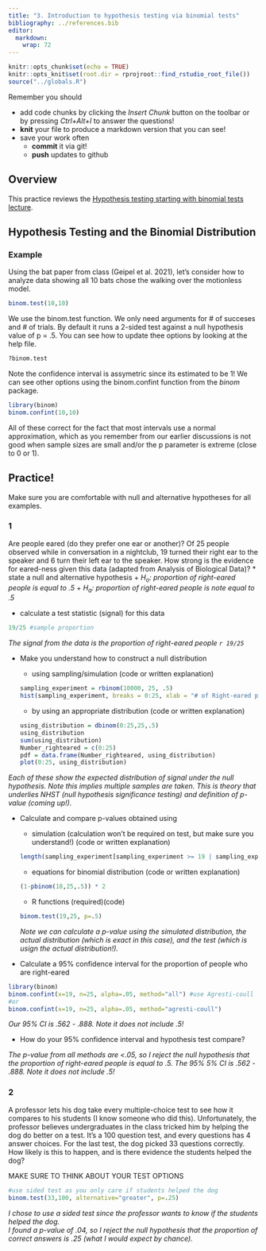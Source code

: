 ```yaml
---
title: "3. Introduction to hypothesis testing via binomial tests"
bibliography: ../references.bib
editor: 
  markdown: 
    wrap: 72
---
```


<!-- COMMENT NOT SHOW IN ANY OUTPUT: Code chunk below sets overall defaults for .qmd file; these inlcude showing output by default and looking for files relative to .Rpoj file, not .qmd file, which makes putting filesin different folders easier  -->

```r
knitr::opts_chunk$set(echo = TRUE)
knitr::opts_knit$set(root.dir = rprojroot::find_rstudio_root_file())
source("../globals.R")

```

Remember you should

-   add code chunks by clicking the *Insert Chunk* button on the toolbar
    or by pressing *Ctrl+Alt+I* to answer the questions!
-   **knit** your file to produce a markdown version that you can see!
-   save your work often
    -   **commit** it via git!
    -   **push** updates to github

## Overview

This practice reviews the [Hypothesis testing starting with binomial
tests lecture](../chapters/Binomial.qmd).

## Hypothesis Testing and the Binomial Distribution

### Example

Using the bat paper from class (Geipel et al. 2021), let's consider how
to analyze data showing all 10 bats chose the walking over the
motionless model.

```r
binom.test(10,10)
```

We use the binom.test function. We only need arguments for \# of
succeses and \# of trials. By default it runs a 2-sided test against a
null hypothesis value of p = .5. You can see how to update thee options
by looking at the help file.

```r
?binom.test
```

Note the confidence interval is assymetric since its estimated to be 1!
We can see other options using the binom.confint function from the
*binom* package.

```r
library(binom)
binom.confint(10,10)
```

All of these correct for the fact that most intervals use a normal
approximation, which as you remember from our earlier discussions is not
good when sample sizes are small and/or the p parameter is extreme
(close to 0 or 1).

## Practice!

Make sure you are comfortable with null and alternative hypotheses for
all examples.

### 1

Are people eared (do they prefer one ear or another)? Of 25 people
observed while in conversation in a nightclub, 19 turned their right ear
to the speaker and 6 turn their left ear to the speaker. How strong is
the evidence for eared-ness given this data (adapted from Analysis of
Biological Data)? \* state a null and alternative hypothesis + *H~o~:
proportion of right-eared people is equal to .5* + *H~a~: proportion of
right-eared people is note equal to .5*

-   calculate a test statistic (signal) for this data

```r
19/25 #sample proportion
```

*The signal from the data is the proportion of right-eared people
`r 19/25`*

-   Make you understand how to construct a null distribution

    -   using sampling/simulation (code or written explanation)

    ```r
    sampling_experiment = rbinom(10000, 25, .5)
    hist(sampling_experiment, breaks = 0:25, xlab = "# of Right-eared people out of 25", ylab = "Probability of being drawn \n from population of p = 0.5", cex.main = 2, cex.axis = 1.5, cex.lab = 2)

    ```

    -   by using an appropriate distribution (code or written
        explanation)

    ```r
    using_distribution = dbinom(0:25,25,.5)
    using_distribution
    sum(using_distribution)
    Number_righteared = c(0:25)
    pdf = data.frame(Number_righteared, using_distribution)
    plot(0:25, using_distribution)
    ```

*Each of these show the expected distribution of signal under the null
hypothesis. Note this implies multiple samples are taken. This is theory
that underlies NHST (null hypothesis significance testing) and
definition of p-value (coming up!).*

-   Calculate and compare p-values obtained using

    -   simulation (calculation won’t be required on test, but make sure
        you understand!) (code or written explanation)

    ```r
    length(sampling_experiment[sampling_experiment >= 19 | sampling_experiment <= 6])/length(sampling_experiment)
    ```

    -   equations for binomial distribution (code or written
        explanation)

    ```r
    (1-pbinom(18,25,.5)) * 2
    ```

    -   R functions (required)(code)

    ```r
    binom.test(19,25, p=.5)

    ```

    *Note we can calculate a p-value using the simulated distribution,
    the actual distribution (which is exact in this case), and the test
    (which is usign the actual distribution!).*

-   Calculate a 95% confidence interval for the proportion of people who
    are right-eared

```r
library(binom)
binom.confint(x=19, n=25, alpha=.05, method="all") #use Agresti-coull 
#or
binom.confint(x=19, n=25, alpha=.05, method="agresti-coull")
```

*Our 95% CI is .562 - .888. Note it does not include .5!*

-   How do your 95% confidence interval and hypothesis test compare?

*The p-value from all methods are \<.05, so I reject the null hypothesis
that the proportion of right-eared people is equal to .5. The 95% 5% CI
is .562 - .888. Note it does not include .5!*

### 2

A professor lets his dog take every multiple-choice test to see how it
compares to his students (I know someone who did this). Unfortunately,
the professor believes undergraduates in the class tricked him by
helping the dog do better on a test. It’s a 100 question test, and every
questions has 4 answer choices. For the last test, the dog picked 33
questions correctly. How likely is this to happen, and is there evidence
the students helped the dog?

MAKE SURE TO THINK ABOUT YOUR TEST OPTIONS

```r
#use sided test as you only care if students helped the dog
binom.test(33,100, alternative="greater", p=.25)
```

*I chose to use a sided test since the professor wants to know if the
students helped the dog.\
I found a p-value of .04, so I reject the null hypothesis that the
proportion of correct answers is .25 (what I would expect by chance).*
